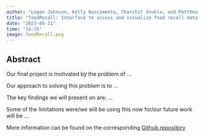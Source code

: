 ```yaml
---
author: "Logan Johnson, Kelly Nascimento, Charchit Shukla, and Matthew Kavanaugh"
title: "foodRecall: Interface to access and visualize food recall data from the openFDA API"
date: "2023-05-11"
time: "14:15"
image: foodRecall.png
---
```

 
 
## Abstract

Our final project is motivated by the problem of ... 

Our approach to solving this problem is to ...

The key findings we will present on are: ...

Some of the limitations were/we will be using this now for/our future work will be ...

More information can be found on the corresponding [Github repository](https://github.com/loganjohnson0/foodRecall.git)

